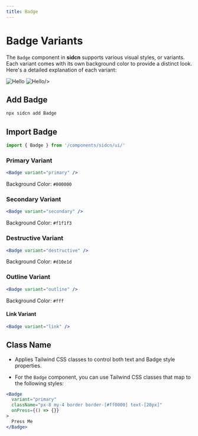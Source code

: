 ```yaml
---
title: Badge
---
```



# Badge Variants

The `Badge` component in **sidcn** supports various visual styles, or variants. Each variant comes with its own background color to provide a distinct look. Here's a detailed explanation of each variant:





<div style={{ display: "flex", flexDirection: "row",marginTop:40}}>
  <Image
    src="/assets/components/Badge/Frame.svg"
    alt="Hello"
    width={250}
    height={250}
    style={{marginLeft:'auto',marginRight:10}}
  />
  <Image
    src="/assets/components/Badge/Frame-1.svg"
    alt="Hello"
    width={250}
    height={250}
    style={{marginRight:'auto',marginLeft:10}}

/>


</div>

## Add Badge


```jsx copy
npx sidcn add Badge
```
## Import Badge


```jsx copy
import { Badge } from '/components/sidcn/ui/'
```

### Primary Variant


```jsx copy
<Badge variant="primary" />
```

Background Color: `#000000`

### Secondary Variant


```jsx copy
<Badge variant="secondary" />
```

Background Color: `#f1f1f3`

### Destructive Variant


```jsx copy
<Badge variant="destructive" />
```

Background Color: `#d10e1d`

### Outline Variant


```jsx copy
<Badge variant="outline" />
```

Background Color: `#fff`

#### Link Variant


```jsx
<Badge variant="link" />
```

## Class Name

- Applies Tailwind CSS classes to control both text and Badge style properties.

- For the `Badge` component, you can use Tailwind CSS classes that map to the following styles:

```jsx
<Badge
  variant="primary"
  className="px-8 my-4 border border-[#ff0000] text-[20px]"
  onPress={() => {}}
>
  Press Me
</Badge>
```
